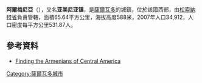 {{not|亞美尼亞城}}
'''阿爾梅尼亞'''（{{lang-es|Armenia}}），又名'''亚美尼亚镇'''，是[[薩爾瓦多|薩爾瓦多]]的城鎮，位於該國西部，由[[松索納特省|松索納特省]]負責管轄，面積65.64平方公里，海拔高度588米，2007年人口34,912，人口密度每平方公里531.87人。

==參考資料==
*[https://web.archive.org/web/20090913090108/http://www.reporter.am/go/article/2009-09-10-finding-the-armenians-of-central-america Finding the Armenians of Central America]

{{coord|13|45|N|89|30|W|display=title|region:SV_type:city_source:GNS-enwiki}}

{{ElSalvador-geo-stub}}
[[Category:薩爾瓦多城市|Category:薩爾瓦多城市]]